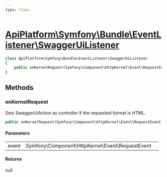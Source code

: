 ```yaml
---
type: Class
---
```


# [ApiPlatform\Symfony\Bundle\EventListener\SwaggerUiListener](/docs/v3.2/reference/Symfony/Bundle/EventListener/SwaggerUiListener)



```php
class ApiPlatform\Symfony\Bundle\EventListener\SwaggerUiListener
{
    public onKernelRequest(Symfony\Component\HttpKernel\Event\RequestEvent $event): null
}
```
## Methods

### onKernelRequest

Sets SwaggerUiAction as controller if the requested format is HTML.

```php
public onKernelRequest(Symfony\Component\HttpKernel\Event\RequestEvent $event): null
```

#### Parameters

<table><tbody>
<tr><td>event</td><td>Symfony\Component\HttpKernel\Event\RequestEvent</td><td></td></tr>
</tbody>
</table>

#### Returns

null
